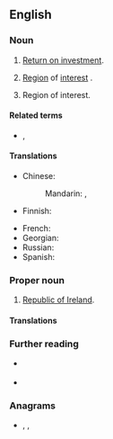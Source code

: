 {{also|roi|rồi|Rói}}
==English==

===Noun===
{{en-noun}}

# {{lb|en|accounting|acronym}} [[return on investment|Return on investment]].
# {{lb|en|photography|acronym}} [[region|Region]] of [[interest|interest]] {{gloss|in digital images}}.
# {{lb|en|military|espionage|acronym}} Region of interest.

====Related terms====
* {{sense|finance}} {{l|en|ROE}}, {{l|en|ROR}}

====Translations====
<!--Abbreviations only, if they exist-->
{{trans-top|return on Investment}}
* Chinese:
*: Mandarin: {{t|cmn|投資回報率|sc=Hani}}, {{t|cmn|投资回报率|tr=tóuzī huíbàolǜ|sc=Hani}}
* Finnish: {{t+|fi|ROI}}
{{trans-mid}}
* French: {{t+|fr|retour sur investissement|m}}
* Georgian: {{t|ka|მოგება საინვესტიციო კაპიტალიდან }}
* Russian: {{t-needed|ru}}
* Spanish: {{t|es|retorno de la inversión|m}}
{{trans-bottom}}

{{trans-top|region of interest (in digital images)}}
{{trans-mid}}
{{trans-bottom}}

{{trans-top|region of interest (military, espionage)}}
{{trans-mid}}
{{trans-bottom}}

===Proper noun===
{{en-proper noun}}

# {{lb|en|acronym}} [[Republic of Ireland]].

====Translations====
{{trans-top|Republic of Ireland}}
{{trans-mid}}
{{trans-bottom}}

===Further reading===
* {{sense|accounting}} {{projectlink|wikipedia|Return on investment}}
* {{sense|photography}} {{projectlink|wikipedia|Region of interest}}

===Anagrams===
* {{l|en|OIr}}, {{l|en|Rio}}, {{l|en|RIO}}